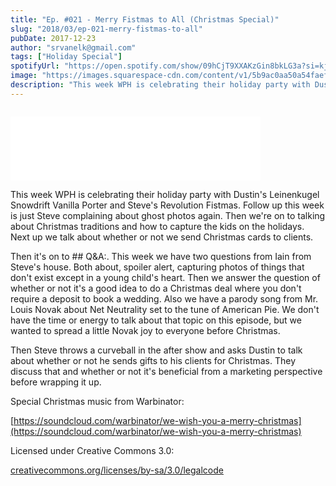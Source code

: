 ```yaml
---
title: "Ep. #021 - Merry Fistmas to All (Christmas Special)"
slug: "2018/03/ep-021-merry-fistmas-to-all"
pubDate: 2017-12-23
author: "srvanelk@gmail.com"
tags: ["Holiday Special"]
spotifyUrl: "https://open.spotify.com/show/09hCjT9XXAKzGin8bkLG3a?si=kjRZvQ1JTb6Ov3HVzSSlWA"
image: "https://images.squarespace-cdn.com/content/v1/5b9ac0aa50a54faef024c950/1574374765482-MN1D3U652YDGHNFGL8QF/xmas1.jpeg?format=original"
description: "This week WPH is celebrating their holiday party with Dustin's Leinenkugel Snowdrift Vanilla Porter and Steve's Revolution Fistmas. Follow up this week is just Steve complaining about ghost photos again. Then we're on to talking about Christmas traditions and how to capture the kids on the holidays. Next up we talk about whether or not we send Christmas cards to clients."
---
```


<figure>
  <img src="https://images.squarespace-cdn.com/content/v1/5b9ac0aa50a54faef024c950/1574374765482-MN1D3U652YDGHNFGL8QF/xmas1.jpeg?format=original" alt="" />
</figure>
<iframe class="embedly-embed" src="//cdn.embedly.com/widgets/media.html?src=https%3A%2F%2Fanchor.fm%2Fweddingphotohangover%2Fembed%2Fepisodes%2FEp--021---Merry-Fistmas-to-All-Christmas-Special-e1rihf&url=https%3A%2F%2Fanchor.fm%2Fweddingphotohangover%2Fepisodes%2FEp--021---Merry-Fistmas-to-All-Christmas-Special-e1rihf&image=https%3A%2F%2Fd3t3ozftmdmh3i.cloudfront.net%2Fstaging%2Fpodcast_uploaded_episode400%2F805714%2F805714-1532296939087-dd45db7f96cc2.jpg&key=61d05c9d54e8455ea7a9677c366be814&type=text%2Fhtml&schema=anchor&wmode=opaque" width="400" height="102" scrolling="no" frameborder="0" allow="autoplay; fullscreen" allowfullscreen="true"></iframe>

This week WPH is celebrating their holiday party with Dustin's Leinenkugel Snowdrift Vanilla Porter and Steve's Revolution Fistmas. Follow up this week is just Steve complaining about ghost photos again. Then we're on to talking about Christmas traditions and how to capture the kids on the holidays. Next up we talk about whether or not we send Christmas cards to clients.

Then it's on to ## Q&A:. This week we have two questions from Iain from Steve's house. Both about, spoiler alert, capturing photos of things that don't exist except in a young child's heart. Then we answer the question of whether or not it's a good idea to do a Christmas deal where you don't require a deposit to book a wedding. Also we have a parody song from Mr. Louis Novak about Net Neutrality set to the tune of American Pie. We don't have the time or energy to talk about that topic on this episode, but we wanted to spread a little Novak joy to everyone before Christmas.

Then Steve throws a curveball in the after show and asks Dustin to talk about whether or not he sends gifts to his clients for Christmas. They discuss that and whether or not it's beneficial from a marketing perspective before wrapping it up.

Special Christmas music from Warbinator:

[https://soundcloud.com/warbinator/we-wish-you-a-merry-christmas](https://soundcloud.com/warbinator/we-wish-you-a-merry-christmas)

Licensed under Creative Commons 3.0:

[creativecommons.org/licenses/by-sa/3.0/legalcode](http://creativecommons.org/licenses/by-sa/3.0/legalcode)
